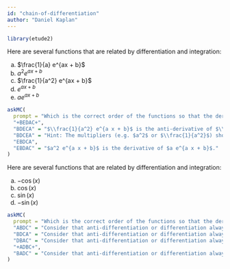 ```yaml
---
id: "chain-of-differentiation"
author: "Daniel Kaplan"
---
```


```r
library(etude2)
```

Here are several functions that are related by differentiation and integration:

a. $\frac{1}{a} e^{ax + b}$
b. $a^2 e^{a x + b}$
c. $\frac{1}{a^2} e^{ax + b}$
d. $e^{ax + b}$
e. $a e^{ax + b}$

```r
askMC(
  prompt = "Which is the correct order of the functions so that the derivative of each function is to the left and the anti-derivative to the right?",
  "+BEDAC+",
  "BDECA" = "$\\frac{1}{a^2} e^{a x + b}$ is the anti-derivative of $\\frac{1}{a} e^{ax + b}$.",
  "BDCEA" = "Hint: The multipliers (e.g. $a^2$ or $\\frac{1}{a^2}$) should be in a particular, simple sequence.",
  "EBDCA",
  "EBDAC" = "$a^2 e^{a x + b}$ is the derivative of $a e^{a x + b}$."
)
```

Here are several functions that are related by differentiation and integration:

a. $-\cos(x)$
b. $\cos(x)$
c. $\sin(x)$
d. $-\sin(x)$

```r
askMC(
  prompt = "Which is the correct order of the functions so that the derivative of each function is to the left and the anti-derivative to the right?",
  "ABDC" = "Consider that anti-differentiation or differentiation always caused the type of trig function to change.",
  "BDCA" = "Consider that anti-differentiation or differentiation always caused the type of trig function to change.",
  "DBAC" = "Consider that anti-differentiation or differentiation always caused the type of trig function to change.",
  "+ADBC+",
  "BADC" = "Consider that anti-differentiation or differentiation always caused the type of trig function to change."
)
```
